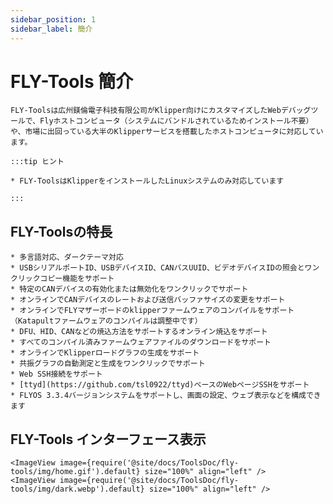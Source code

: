 ```yaml
---
sidebar_position: 1
sidebar_label: 簡介
---
```


# FLY-Tools 簡介

    FLY-Toolsは広州鎂倫電子科技有限公司がKlipper向けにカスタマイズしたWebデバッグツールで、Flyホストコンピュータ（システムにバンドルされているためインストール不要）や、市場に出回っている大半のKlipperサービスを搭載したホストコンピュータに対応しています。

    :::tip ヒント

    * FLY-ToolsはKlipperをインストールしたLinuxシステムのみ対応しています

    :::
        

## FLY-Toolsの特長

    * 多言語対応、ダークテーマ対応
    * USBシリアルポートID、USBデバイスID、CANバスUUID、ビデオデバイスIDの照会とワンクリックコピー機能をサポート
    * 特定のCANデバイスの有効化または無効化をワンクリックでサポート
    * オンラインでCANデバイスのレートおよび送信バッファサイズの変更をサポート
    * オンラインでFLYマザーボードのklipperファームウェアのコンパイルをサポート（Katapultファームウェアのコンパイルは調整中です）
    * DFU、HID、CANなどの焼込方法をサポートするオンライン焼込をサポート
    * すべてのコンパイル済みファームウェアファイルのダウンロードをサポート
    * オンラインでKlipperロードグラフの生成をサポート
    * 共振グラフの自動測定と生成をワンクリックでサポート
    * Web SSH接続をサポート
    * [ttyd](https://github.com/tsl0922/ttyd)ベースのWebページSSHをサポート
    * FLYOS 3.3.4バージョンシステムをサポートし、画面の設定、ウェブ表示などを構成できます

## FLY-Tools インターフェース表示

    <ImageView image={require('@site/docs/ToolsDoc/fly-tools/img/home.gif').default} size="100%" align="left" />
    <ImageView image={require('@site/docs/ToolsDoc/fly-tools/img/dark.webp').default} size="100%" align="left" />
